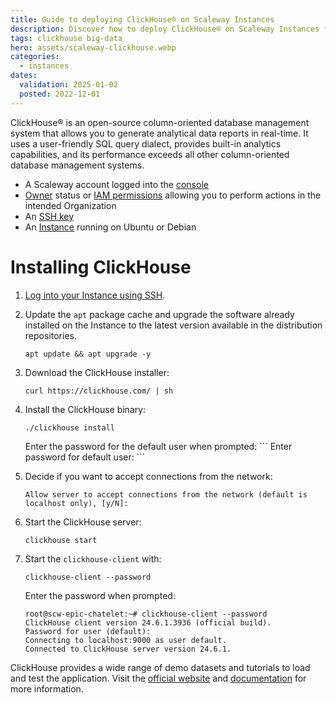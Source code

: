 ```yaml
---
title: Guide to deploying ClickHouse® on Scaleway Instances
description: Discover how to deploy ClickHouse® on Scaleway Instances for powerful data management capabilities.
tags: clickhouse big-data
hero: assets/scaleway-clickhouse.webp
categories:
  - instances
dates:
  validation: 2025-01-02
  posted: 2022-12-01
---
```



ClickHouse® is an open-source column-oriented database management system that allows you to generate analytical data reports in real-time. It uses a user-friendly SQL query dialect, provides built-in analytics capabilities, and its performance exceeds all other column-oriented database management systems.

<Requirements />

- A Scaleway account logged into the [console](https://console.scaleway.com)
- [Owner](/iam/concepts/#owner) status or [IAM permissions](/iam/concepts/#permission) allowing you to perform actions in the intended Organization
- An [SSH key](/organizations-and-projects/how-to/create-ssh-key/)
- An [Instance](/instances/how-to/create-an-instance/) running on Ubuntu or Debian

# Installing ClickHouse

1. [Log into your Instance using SSH](/instances/how-to/connect-to-instance/).
2. Update the `apt` package cache and upgrade the software already installed on the Instance to the latest version available in the distribution repositories.
    ```
    apt update && apt upgrade -y
    ```
3. Download the ClickHouse installer:
    ```
    curl https://clickhouse.com/ | sh
    ```
4. Install the ClickHouse binary:
    ```
    ./clickhouse install
    ```
    <Message type="note">
        Enter the password for the default user when prompted:
        ```
        Enter password for default user:
        ```
    </Message>
5. Decide if you want to accept connections from the network:
    ```
    Allow server to accept connections from the network (default is localhost only), [y/N]:
    ```
6. Start the ClickHouse server:
    ```
    clickhouse start
    ```

7. Start the `clickhouse-client` with:
    ```
    clickhouse-client --password
    ```
    Enter the password when prompted:
    ```
    root@scw-epic-chatelet:~# clickhouse-client --password
    ClickHouse client version 24.6.1.3936 (official build).
    Password for user (default):
    Connecting to localhost:9000 as user default.
    Connected to ClickHouse server version 24.6.1.
    ```

ClickHouse provides a wide range of demo datasets and tutorials to load and test the application. Visit the [official website](https://clickhouse.com/docs/en/getting-started/example-datasets/) and [documentation](https://clickhouse.com/docs/en/home/) for more information.